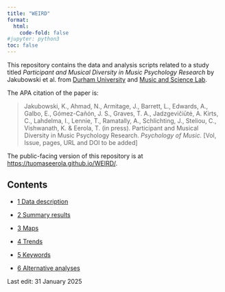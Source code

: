 ```yaml
---
title: "WEIRD"
format:
  html:
    code-fold: false
#jupyter: python3
toc: false
---
```



This repository contains the data and analysis scripts related to a study titled _Participant and Musical Diversity in Music Psychology Research_ by Jakubowski et al. from [Durham University](https://www.durham.ac.uk) and [Music and Science Lab](https://musicscience.net). 

The APA citation of the paper is:

> Jakubowski, K., Ahmad, N., Armitage, J., Barrett, L., Edwards, A., Galbo, E., Gómez-Cañón, J. S.,  Graves, T. A., Jadzgevičiūtė, A. Kirts, C., Lahdelma, I., Lennie, T., Ramatally, A., Schlichting, J.,  Steliou, C., Vishwanath, K. & Eerola, T. (in press). Participant and Musical Diversity in Music Psychology Research. _Psychology of Music._ [Vol, Issue, pages, URL and DOI to be added] 

The public-facing version of this repository is at [https://tuomaseerola.github.io/WEIRD/](https://tuomaseerola.github.io/WEIRD/).


## Contents

- [1 Data description](01_data_description.qmd)

- [2 Summary results](02_summary_results.qmd)

- [3 Maps](03_maps.qmd)

- [4 Trends](04_trends.qmd)

- [5 Keywords](05_keywords.qmd)

- [6 Alternative analyses](06_alternative_analyses.qmd)

Last edit: 31 January 2025